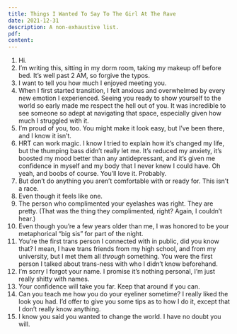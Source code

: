 ```yaml
---
title: Things I Wanted To Say To The Girl At The Rave
date: 2021-12-31
description: A non-exhaustive list.
pdf:
content:
---
```


<div className="mt-8" />

1. Hi.
2. I’m writing this, sitting in my dorm room, taking my makeup off before bed. It’s well past 2 AM, so forgive the typos.
3. I want to tell you how much I enjoyed meeting you.
4. When I first started transition, I felt anxious and overwhelmed by every new emotion I experienced. Seeing you ready to show yourself to the world so early made me respect the hell out of you. It was incredible to see someone so adept at navigating that space, especially given how much I struggled with it.
5. I’m proud of you, too. You might make it look easy, but I’ve been there, and I know it isn’t.
6. HRT can work magic. I know I tried to explain how it’s changed my life, but the thumping bass didn’t really let me. It’s reduced my anxiety, it’s boosted my mood better than any antidepressant, and it’s given me confidence in myself and my body that I never knew I could have. Oh yeah, and boobs of course. You’ll love it. Probably.
7. But don’t do anything you aren’t comfortable with or ready for. This isn’t a race.
8. Even though it feels like one.
9. The person who complimented your eyelashes was right. They are pretty. (That was the thing they complimented, right? Again, I couldn’t hear.)
10. Even though you’re a few years older than me, I was honored to be your metaphorical “big sis” for part of the night.
11. You’re the first trans person I connected with in public, did you know that? I mean, I have trans friends from my high school, and from my university, but I met them all _through_ something. You were the first person I talked about trans-ness with who I didn’t know beforehand.
12. I’m sorry I forgot your name. I promise it’s nothing personal, I’m just really shitty with names.
13. Your confidence will take you far. Keep that around if you can.
14. Can you teach me how you do your eyeliner sometime? I really liked the look you had. I’d offer to give you some tips as to how I do it, except that I don’t really know anything.
15. I know you said you wanted to change the world. I have no doubt you will.

<div className="mt-8" />
